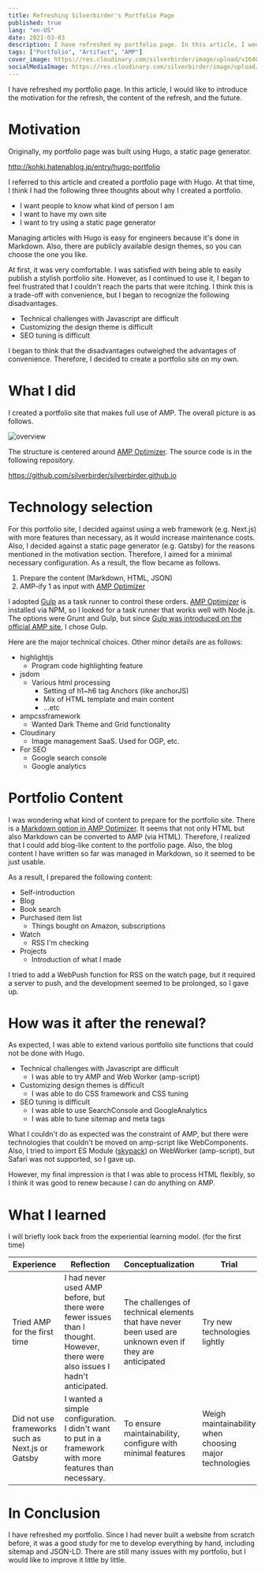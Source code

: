 ```yaml
---
title: Refreshing Silverbirder's Portfolio Page
published: true
lang: "en-US"
date: 2021-03-03
description: I have refreshed my portfolio page. In this article, I would like to introduce the motivation for the refresh, the content of the refresh, and the future.
tags: ["Portfolio", "Artifact", "AMP"]
cover_image: https://res.cloudinary.com/silverbirder/image/upload/v1640068525/silver-birder.github.io/blog/silverbirder_portfolio_amp_overview.png
socialMediaImage: https://res.cloudinary.com/silverbirder/image/upload/v1640068525/silver-birder.github.io/blog/silverbirder_portfolio_amp_overview.png
---
```



I have refreshed my portfolio page. In this article,
I would like to introduce the motivation for the refresh, the content of the refresh, and the future.

# Motivation

Originally, my portfolio page was built using Hugo, a static page generator.

http://kohki.hatenablog.jp/entry/hugo-portfolio

I referred to this article and created a portfolio page with Hugo.
At that time, I think I had the following three thoughts about why I created a portfolio.

- I want people to know what kind of person I am
- I want to have my own site
- I want to try using a static page generator

Managing articles with Hugo is easy for engineers because it's done in Markdown.
Also, there are publicly available design themes, so you can choose the one you like.

At first, it was very comfortable. I was satisfied with being able to easily publish a stylish portfolio site.
However, as I continued to use it, I began to feel frustrated that I couldn't reach the parts that were itching.
I think this is a trade-off with convenience, but I began to recognize the following disadvantages.

- Technical challenges with Javascript are difficult
- Customizing the design theme is difficult
- SEO tuning is difficult

I began to think that the disadvantages outweighed the advantages of convenience.
Therefore, I decided to create a portfolio site on my own.

# What I did

I created a portfolio site that makes full use of AMP. The overall picture is as follows.

<Image
  src="https://res.cloudinary.com/silverbirder/image/upload/v1640068525/silver-birder.github.io/blog/silverbirder_portfolio_amp_overview.png"
  width={532}
  height={361}
  layout="constrained"
  alt="overview"
/>

The structure is centered around [AMP Optimizer](https://www.npmjs.com/package/@ampproject/toolbox-optimizer).
The source code is in the following repository.

https://github.com/silverbirder/silverbirder.github.io

# Technology selection

For this portfolio site, I decided against using a web framework (e.g. Next.js) with more features than necessary, as it would increase maintenance costs.
Also, I decided against a static page generator (e.g. Gatsby) for the reasons mentioned in the motivation section.
Therefore, I aimed for a minimal necessary configuration. As a result, the flow became as follows.

1. Prepare the content (Markdown, HTML, JSON)
2. AMP-ify 1 as input with [AMP Optimizer](https://www.npmjs.com/package/@ampproject/toolbox-optimizer)

I adopted [Gulp](https://www.npmjs.com/package/gulp) as a task runner to control these orders.
[AMP Optimizer](https://www.npmjs.com/package/@ampproject/toolbox-optimizer) is installed via NPM, so I looked for a task runner that works well with Node.js.
The options were Grunt and Gulp, but since [Gulp was introduced on the official AMP site](https://amp.dev/documentation/guides-and-tutorials/optimize-and-measure/amp-optimizer-guide/node-amp-optimizer/), I chose Gulp.

Here are the major technical choices. Other minor details are as follows:

- highlightjs
  - Program code highlighting feature
- jsdom
  - Various html processing
    - Setting of h1~h6 tag Anchors (like anchorJS)
    - Mix of HTML template and main content
    - ...etc
- ampcssframework
  - Wanted Dark Theme and Grid functionality
- Cloudinary
  - Image management SaaS. Used for OGP, etc.
- For SEO
  - Google search console
  - Google analytics

# Portfolio Content

I was wondering what kind of content to prepare for the portfolio site.
There is a [Markdown option in AMP Optimizer](https://github.com/ampproject/amp-toolbox/tree/main/packages/optimizer#markdown).
It seems that not only HTML but also Markdown can be converted to AMP (via HTML).
Therefore, I realized that I could add blog-like content to the portfolio page.
Also, the blog content I have written so far was managed in Markdown, so it seemed to be just usable.

As a result, I prepared the following content:

- Self-introduction
- Blog
- Book search
- Purchased item list
  - Things bought on Amazon, subscriptions
- Watch
  - RSS I'm checking
- Projects
  - Introduction of what I made

I tried to add a WebPush function for RSS on the watch page, but it required a server to push, and the development seemed to be prolonged, so I gave up.

# How was it after the renewal?

As expected, I was able to extend various portfolio site functions that could not be done with Hugo.

- Technical challenges with Javascript are difficult
  - I was able to try AMP and Web Worker (amp-script)
- Customizing design themes is difficult
  - I was able to do CSS framework and CSS tuning
- SEO tuning is difficult
  - I was able to use SearchConsole and GoogleAnalytics
  - I was able to tune sitemap and meta tags

What I couldn't do as expected was the constraint of AMP, but there were technologies that couldn't be moved on amp-script like WebComponents.
Also, I tried to import ES Module ([skypack](https://skypack.dev/)) on WebWorker (amp-script), but Safari was not supported, so I gave up.

However, my final impression is that I was able to process HTML flexibly, so I think it was good to renew because I can do anything on AMP.

# What I learned

I will briefly look back from the experiential learning model. (for the first time)

| Experience                                       | Reflection                                                                                                                          | Conceptualization                                                                                       | Trial                                                  |
| ------------------------------------------------ | ----------------------------------------------------------------------------------------------------------------------------------- | ------------------------------------------------------------------------------------------------------- | ------------------------------------------------------ |
| Tried AMP for the first time                     | I had never used AMP before, but there were fewer issues than I thought.<br />However, there were also issues I hadn't anticipated. | The challenges of technical elements that have never been used are unknown even if they are anticipated | Try new technologies lightly                           |
| Did not use frameworks such as Next.js or Gatsby | I wanted a simple configuration.<br />I didn't want to put in a framework with more features than necessary.                        | To ensure maintainability, configure with minimal features                                              | Weigh maintainability when choosing major technologies |

# In Conclusion

I have refreshed my portfolio. Since I had never built a website from scratch before,
it was a good study for me to develop everything by hand, including sitemap and JSON-LD.
There are still many issues with my portfolio, but I would like to improve it little by little.
